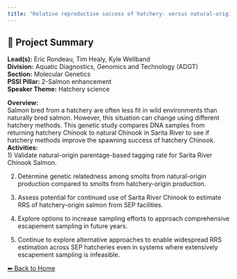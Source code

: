 ---
title: "Relative reproductive success of hatchery- versus natural-origin salmon in Canadian integrated populations"
---

## 🧬 Project Summary

**Lead(s):** Eric Rondeau, Tim Healy, Kyle Wellband  
**Division:** Aquatic Diagnostics, Genomics and Technology (ADGT)  
**Section:** Molecular Genetics  
**PSSI Pillar:** 2-Salmon enhancement  
**Speaker Theme:** Hatchery science  

**Overview:**  
Salmon bred from a hatchery are often less fit in wild environments than naturally bred salmon. However, this situation can change using different hatchery methods. This genetic study compares DNA samples from returning hatchery Chinook to natural Chinook in Sarita River to see if hatchery methods improve the spawning success of hatchery Chinook.
**Activities:**  
1) Validate natural-origin parentage-based tagging rate for Sarita River Chinook Salmon.
2) Determine genetic relatedness among smolts from natural-origin production compared to smolts from hatchery-origin production.
3) Assess potential for continued use of Sarita River Chinook to estimate RRS of hatchery-origin salmon from SEP facilities.
4) Explore options to increase sampling efforts to approach comprehensive escapement sampling in future years.
5) Continue to explore alternative approaches to enable widespread RRS estimation across SEP hatcheries even in systems where extensively escapement sampling is infeasible.

[⬅ Back to Home](../index.qmd)
